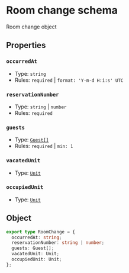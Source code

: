 # Room change schema
Room change object

## Properties
### `occurredAt`
- Type: `string`
- Rules: `required` | `format: 'Y-m-d H:i:s' UTC`

### `reservationNumber`
- Type: `string` | `number`
- Rules: `required`

### `guests`
- Type: [`Guest[]`](/schemas/ntak/segments/guest)
- Rules: `required` | `min: 1`

### `vacatedUnit`
- Type: [`Unit`](/schemas/ntak/segments/unit)

### `occupiedUnit`
- Type: [`Unit`](/schemas/ntak/segments/unit)

## Object
```ts
export type RoomChange = {
  occurredAt: string;
  reservationNumber: string | number;
  guests: Guest[];
  vacatedUnit: Unit;
  occupiedUnit: Unit;
};
```